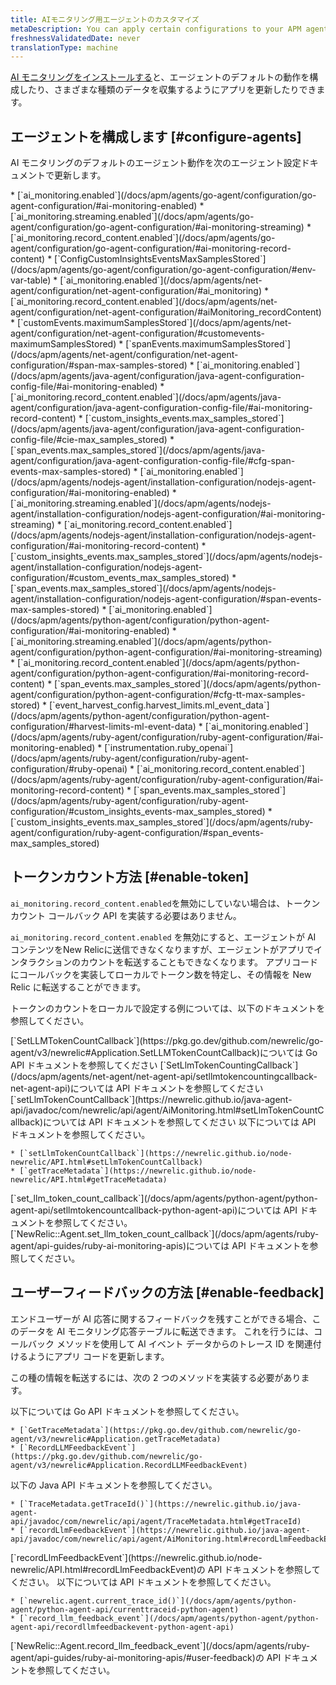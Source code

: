 ```yaml
---
title: AIモニタリング用エージェントのカスタマイズ
metaDescription: You can apply certain configurations to your APM agents to change how your AI data appears in New Relic.
freshnessValidatedDate: never
translationType: machine
---
```


[AI モニタリングをインストールする](/install/ai-monitoring)と、エージェントのデフォルトの動作を構成したり、さまざまな種類のデータを収集するようにアプリを更新したりできます。

## エージェントを構成します [#configure-agents]

AI モニタリングのデフォルトのエージェント動作を次のエージェント設定ドキュメントで更新します。

<CollapserGroup>
  <Collapser id="go-config" title="設定に行く">
    * [`ai_monitoring.enabled`](/docs/apm/agents/go-agent/configuration/go-agent-configuration/#ai-monitoring-enabled)
    * [`ai_monitoring.streaming.enabled`](/docs/apm/agents/go-agent/configuration/go-agent-configuration/#ai-monitoring-streaming)
    * [`ai_monitoring.record_content.enabled`](/docs/apm/agents/go-agent/configuration/go-agent-configuration/#ai-monitoring-record-content)
    * [`ConfigCustomInsightsEventsMaxSamplesStored`](/docs/apm/agents/go-agent/configuration/go-agent-configuration/#env-var-table)
  </Collapser>

  <Collapser id="dotnet-config" title=".NET 設定">
    * [`ai_monitoring.enabled`](/docs/apm/agents/net-agent/configuration/net-agent-configuration/#ai_monitoring)
    * [`ai_monitoring.record_content.enabled`](/docs/apm/agents/net-agent/configuration/net-agent-configuration/#aiMonitoring_recordContent)
    * [`customEvents.maximumSamplesStored`](/docs/apm/agents/net-agent/configuration/net-agent-configuration/#customevents-maximumSamplesStored)
    * [`spanEvents.maximumSamplesStored`](/docs/apm/agents/net-agent/configuration/net-agent-configuration/#span-max-samples-stored)
  </Collapser>

  <Collapser id="java-config" title="Javaの設定">
    * [`ai_monitoring.enabled`](/docs/apm/agents/java-agent/configuration/java-agent-configuration-config-file/#ai-monitoring-enabled)
    * [`ai_monitoring.record_content.enabled`](/docs/apm/agents/java-agent/configuration/java-agent-configuration-config-file/#ai-monitoring-record-content)
    * [`custom_insights_events.max_samples_stored`](/docs/apm/agents/java-agent/configuration/java-agent-configuration-config-file/#cie-max_samples_stored)
    * [`span_events.max_samples_stored`](/docs/apm/agents/java-agent/configuration/java-agent-configuration-config-file/#cfg-span-events-max-samples-stored)
  </Collapser>

  <Collapser id="nodejs-config" title="Node.jsの設定">
    * [`ai_monitoring.enabled`](/docs/apm/agents/nodejs-agent/installation-configuration/nodejs-agent-configuration/#ai-monitoring-enabled)
    * [`ai_monitoring.streaming.enabled`](/docs/apm/agents/nodejs-agent/installation-configuration/nodejs-agent-configuration/#ai-monitoring-streaming)
    * [`ai_monitoring.record_content.enabled`](/docs/apm/agents/nodejs-agent/installation-configuration/nodejs-agent-configuration/#ai-monitoring-record-content)
    * [`custom_insights_events.max_samples_stored`](/docs/apm/agents/nodejs-agent/installation-configuration/nodejs-agent-configuration/#custom_events_max_samples_stored)
    * [`span_events.max_samples_stored`](/docs/apm/agents/nodejs-agent/installation-configuration/nodejs-agent-configuration/#span-events-max-samples-stored)
  </Collapser>

  <Collapser id="python-config" title="Pythonの設定">
    * [`ai_monitoring.enabled`](/docs/apm/agents/python-agent/configuration/python-agent-configuration/#ai-monitoring-enabled)
    * [`ai_monitoring.streaming.enabled`](/docs/apm/agents/python-agent/configuration/python-agent-configuration/#ai-monitoring-streaming)
    * [`ai_monitoring.record_content.enabled`](/docs/apm/agents/python-agent/configuration/python-agent-configuration/#ai-monitoring-record-content)
    * [`span_events.max_samples_stored`](/docs/apm/agents/python-agent/configuration/python-agent-configuration/#cfg-tt-max-samples-stored)
    * [`event_harvest_config.harvest_limits.ml_event_data`](/docs/apm/agents/python-agent/configuration/python-agent-configuration/#harvest-limits-ml-event-data)
  </Collapser>

  <Collapser id="ruby-config" title="Ruby設定">
    * [`ai_monitoring.enabled`](/docs/apm/agents/ruby-agent/configuration/ruby-agent-configuration/#ai-monitoring-enabled)
    * [`instrumentation.ruby_openai`](/docs/apm/agents/ruby-agent/configuration/ruby-agent-configuration/#ruby-openai)
    * [`ai_monitoring.record_content.enabled`](/docs/apm/agents/ruby-agent/configuration/ruby-agent-configuration/#ai-monitoring-record-content)
    * [`span_events.max_samples_stored`](/docs/apm/agents/ruby-agent/configuration/ruby-agent-configuration/#custom_insights_events-max_samples_stored)
    * [`custom_insights_events.max_samples_stored`](/docs/apm/agents/ruby-agent/configuration/ruby-agent-configuration/#span_events-max_samples_stored)
  </Collapser>
</CollapserGroup>

## トークンカウント方法 [#enable-token]

`ai_monitoring.record_content.enabled`を無効にしていない場合は、トークン カウント コールバック API を実装する必要はありません。

`ai_monitoring.record_content.enabled` を無効にすると、エージェントが AI コンテンツをNew Relicに送信できなくなりますが、エージェントがアプリでインタラクションのカウントを転送することもできなくなります。 アプリコードにコールバックを実装してローカルでトークン数を特定し、その情報を New Relic に転送することができます。

トークンのカウントをローカルで設定する例については、以下のドキュメントを参照してください。

<CollapserGroup>
  <Collapser id="go-token-method" title="Go トークンカウント方法">
    [`SetLLMTokenCountCallback`](https://pkg.go.dev/github.com/newrelic/go-agent/v3/newrelic#Application.SetLLMTokenCountCallback)については Go API ドキュメントを参照してください
  </Collapser>

  <Collapser id="dotnet-token-method" title=".NET トークンカウントメソッド">
    [`SetLlmTokenCountingCallback`](/docs/apm/agents/net-agent/net-agent-api/setllmtokencountingcallback-net-agent-api)については API ドキュメントを参照してください
  </Collapser>

  <Collapser id="java-token-method" title="Javaトークンカウントメソッド">
    [`setLlmTokenCountCallback`](https://newrelic.github.io/java-agent-api/javadoc/com/newrelic/api/agent/AiMonitoring.html#setLlmTokenCountCallback)については API ドキュメントを参照してください
  </Collapser>

  <Collapser id="nodejs-token-method" title="Node.js トークンカウントメソッド">
    以下については API ドキュメントを参照してください。

    * [`setLlmTokenCountCallback`](https://newrelic.github.io/node-newrelic/API.html#setLlmTokenCountCallback)
    * [`getTraceMetadata`](https://newrelic.github.io/node-newrelic/API.html#getTraceMetadata)
  </Collapser>

  <Collapser id="python-token-method" title="Pythonのトークンカウント方法">
    [`set_llm_token_count_callback`](/docs/apm/agents/python-agent/python-agent-api/setllmtokencountcallback-python-agent-api)については API ドキュメントを参照してください。
  </Collapser>

  <Collapser id="ruby-token-method" title="Rubyのトークンカウント方法">
    [`NewRelic::Agent.set_llm_token_count_callback`](/docs/apm/agents/ruby-agent/api-guides/ruby-ai-monitoring-apis)については API ドキュメントを参照してください。
  </Collapser>
</CollapserGroup>

## ユーザーフィードバックの方法 [#enable-feedback]

エンドユーザーが AI 応答に関するフィードバックを残すことができる場合、このデータを AI モニタリング応答テーブルに転送できます。 これを行うには、コールバック メソッドを使用して AI イベント データからのトレース ID を関連付けるようにアプリ コードを更新します。

この種の情報を転送するには、次の 2 つのメソッドを実装する必要があります。

<CollapserGroup>
  <Collapser id="go-feedback-methods" title="Go のフィードバック方法">
    以下については Go API ドキュメントを参照してください。

    * [`GetTraceMetadata`](https://pkg.go.dev/github.com/newrelic/go-agent/v3/newrelic#Application.getTraceMetadata)
    * [`RecordLLMFeedbackEvent`](https://pkg.go.dev/github.com/newrelic/go-agent/v3/newrelic#Application.RecordLLMFeedbackEvent)
  </Collapser>

  <Collapser id="java-feedback-methods" title="Javaフィードバックメソッド">
    以下の Java API ドキュメントを参照してください。

    * [`TraceMetadata.getTraceId()`](https://newrelic.github.io/java-agent-api/javadoc/com/newrelic/api/agent/TraceMetadata.html#getTraceId)
    * [`recordLlmFeedbackEvent`](https://newrelic.github.io/java-agent-api/javadoc/com/newrelic/api/agent/AiMonitoring.html#recordLlmFeedbackEvent)
  </Collapser>

  <Collapser id="nodejs-feedback-methods" title="Node.js のフィードバック メソッド">
    [`recordLlmFeedbackEvent`](https://newrelic.github.io/node-newrelic/API.html#recordLlmFeedbackEvent)の API ドキュメントを参照してください。
  </Collapser>

  <Collapser id="python-feedback-methods" title="Python フィードバックメソッド">
    以下については API ドキュメントを参照してください。

    * [`newrelic.agent.current_trace_id()`](/docs/apm/agents/python-agent/python-agent-api/currenttraceid-python-agent)
    * [`record_llm_feedback_event`](/docs/apm/agents/python-agent/python-agent-api/recordllmfeedbackevent-python-agent-api)
  </Collapser>

  <Collapser id="ruby-feedback-methods" title="Rubyのフィードバック方法">
    [`NewRelic::Agent.record_llm_feedback_event`](/docs/apm/agents/ruby-agent/api-guides/ruby-ai-monitoring-apis/#user-feedback)の API ドキュメントを参照してください。
  </Collapser>
</CollapserGroup>